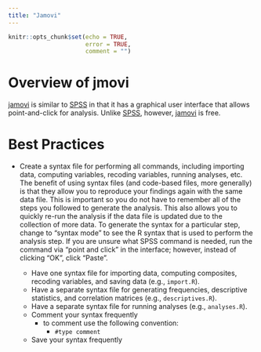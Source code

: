 ```yaml
---
title: "Jamovi"
---
```


```r
knitr::opts_chunk$set(echo = TRUE,
                      error = TRUE,
                      comment = "")
```

# Overview of jmovi {#jamovi}

[jamovi](https://www.jamovi.org) is similar to [SPSS](spss.html) in that it has a graphical user interface that allows point-and-click for analysis.
Unlike [SPSS](spss.html), however, [jamovi](https://www.jamovi.org) is free.

# Best Practices {#bestPractices}

 - Create a syntax file for performing all commands, including importing data, computing variables, recoding variables, running analyses, etc.
 The benefit of using syntax files (and code-based files, more generally) is that they allow you to reproduce your findings again with the same data file.
 This is important so you do not have to remember all of the steps you followed to generate the analysis.
 This also allows you to quickly re-run the analysis if the data file is updated due to the collection of more data.
 To generate the syntax for a particular step, change to "syntax mode" to see the R syntax that is used to perform the analysis step.
 If you are unsure what SPSS command is needed, run the command via "point and click" in the interface; however, instead of clicking "OK", click "Paste".
 
    - Have one syntax file for importing data, computing composites, recoding variables, and saving data (e.g., `import.R`).
    - Have a separate syntax file for generating frequencies, descriptive statistics, and correlation matrices (e.g., `descriptives.R`).
    - Have a separate syntax file for running analyses (e.g., `analyses.R`).
    - Comment your syntax frequently
       - to comment use the following convention:
          - `#type comment`
    - Save your syntax frequently
